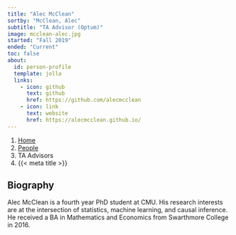 ```yaml
---
title: "Alec McClean"
sortby: "McClean, Alec"
subtitle: "TA Advisor (Optum)"
image: mcclean-alec.jpg
started: "Fall 2019"
ended: "Current"
toc: false
about:
  id: person-profile
  template: jolla
  links:
    - icon: github
      text: github
      href: https://github.com/alecmcclean
    - icon: link
      text: website
      href: https://alecmcclean.github.io/
---
```


```{=html}
<nav aria-label="breadcrumb">
  <ol class="breadcrumb">
    <li class="breadcrumb-item"><a href="../../index.html">Home</a></li>
    <li class="breadcrumb-item"><a href="../../people.html">People</a></li>
    <li class="breadcrumb-item active">TA Advisors</li>
    <li class="breadcrumb-item active" aria-current="page">{{< meta title >}}</li>
  </ol>
</nav>
```

:::{#person-profile}
:::

## Biography

Alec McClean is a fourth year PhD student at CMU. His research interests are at
the intersection of statistics, machine learning, and causal inference. He
received a BA in Mathematics and Economics from Swarthmore College in 2016.
